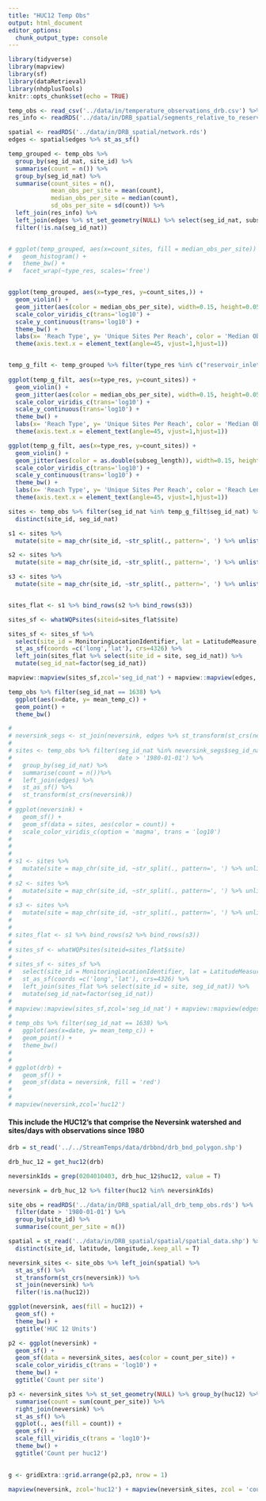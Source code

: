 ```yaml
---
title: "HUC12 Temp Obs"
output: html_document
editor_options: 
  chunk_output_type: console
---
```


```r
library(tidyverse)
library(mapview)
library(sf)
library(dataRetrieval)
library(nhdplusTools)
knitr::opts_chunk$set(echo = TRUE)
```


```r
temp_obs <- read_csv('../data/in/temperature_observations_drb.csv') %>% filter(date > '1985-01-01')
res_info <- readRDS('../data/in/DRB_spatial/segments_relative_to_reservoirs.rds')

spatial <- readRDS('../data/in/DRB_spatial/network.rds')
edges <- spatial$edges %>% st_as_sf()

temp_grouped <- temp_obs %>%
  group_by(seg_id_nat, site_id) %>%
  summarise(count = n()) %>%
  group_by(seg_id_nat) %>%
  summarise(count_sites = n(),
            mean_obs_per_site = mean(count),
            median_obs_per_site = median(count),
            sd_obs_per_site = sd(count)) %>%
  left_join(res_info) %>%
  left_join(edges %>% st_set_geometry(NULL) %>% select(seg_id_nat, subseg_length)) %>%
  filter(!is.na(seg_id_nat))


# ggplot(temp_grouped, aes(x=count_sites, fill = median_obs_per_site)) +
#   geom_histogram() + 
#   theme_bw() + 
#   facet_wrap(~type_res, scales='free')


ggplot(temp_grouped, aes(x=type_res, y=count_sites,)) +
  geom_violin() +
  geom_jitter(aes(color = median_obs_per_site), width=0.15, height=0.05, alpha=0.7, size=0.75) +
  scale_color_viridis_c(trans='log10') +
  scale_y_continuous(trans='log10') +
  theme_bw() +
  labs(x= 'Reach Type', y= 'Unique Sites Per Reach', color = 'Median Obs Per Site') +
  theme(axis.text.x = element_text(angle=45, vjust=1,hjust=1))


temp_g_filt <- temp_grouped %>% filter(type_res %in% c("reservoir_inlet_reach", "downstream of reservoir (1)", "reservoir_outlet_reach", "downstream of reservoir (2)", "contains_reservoir" ))
  
ggplot(temp_g_filt, aes(x=type_res, y=count_sites)) +
  geom_violin() +
  geom_jitter(aes(color = median_obs_per_site), width=0.15, height=0.05, alpha=0.7, size=0.75) +
  scale_color_viridis_c(trans='log10') +
  scale_y_continuous(trans='log10') +
  theme_bw() +
  labs(x= 'Reach Type', y= 'Unique Sites Per Reach', color = 'Median Obs Per Site') +
  theme(axis.text.x = element_text(angle=45, vjust=1,hjust=1))

ggplot(temp_g_filt, aes(x=type_res, y=count_sites)) +
  geom_violin() +
  geom_jitter(aes(color = as.double(subseg_length)), width=0.15, height=0.05, alpha=0.7, size=0.75) +
  scale_color_viridis_c(trans='log10') +
  scale_y_continuous(trans='log10') +
  theme_bw() +
  labs(x= 'Reach Type', y= 'Unique Sites Per Reach', color = 'Reach Length (m)') +
  theme(axis.text.x = element_text(angle=45, vjust=1,hjust=1))

sites <- temp_obs %>% filter(seg_id_nat %in% temp_g_filt$seg_id_nat) %>%
  distinct(site_id, seg_id_nat)

s1 <- sites %>% 
  mutate(site = map_chr(site_id, ~str_split(., pattern=', ') %>% unlist() %>% .[1])) %>% na.omit()

s2 <- sites %>% 
  mutate(site = map_chr(site_id, ~str_split(., pattern=', ') %>% unlist() %>% .[2]))%>% na.omit()

s3 <- sites %>% 
  mutate(site = map_chr(site_id, ~str_split(., pattern=', ') %>% unlist() %>% .[3]))%>% na.omit()


sites_flat <- s1 %>% bind_rows(s2 %>% bind_rows(s3))

sites_sf <- whatWQPsites(siteid=sites_flat$site)

sites_sf <- sites_sf %>%
  select(site_id = MonitoringLocationIdentifier, lat = LatitudeMeasure, long = LongitudeMeasure) %>%
  st_as_sf(coords =c('long','lat'), crs=4326) %>%
  left_join(sites_flat %>% select(site_id = site, seg_id_nat)) %>%
  mutate(seg_id_nat=factor(seg_id_nat))

mapview::mapview(sites_sf,zcol='seg_id_nat') + mapview::mapview(edges, zcol = NULL)

temp_obs %>% filter(seg_id_nat == 1638) %>%
  ggplot(aes(x=date, y= mean_temp_c)) +
  geom_point() +
  theme_bw()


```



```r

# 
# neversink_segs <- st_join(neversink, edges %>% st_transform(st_crs(neversink)))
# 
# sites <- temp_obs %>% filter(seg_id_nat %in% neversink_segs$seg_id_nat,
#                              date > '1980-01-01') %>%
#   group_by(seg_id_nat) %>%
#   summarise(count = n())%>%
#   left_join(edges) %>%
#   st_as_sf() %>%
#   st_transform(st_crs(neversink))
# 
# ggplot(neversink) +
#   geom_sf() +
#   geom_sf(data = sites, aes(color = count)) +
#   scale_color_viridis_c(option = 'magma', trans = 'log10')
#   
# 
# 
# s1 <- sites %>% 
#   mutate(site = map_chr(site_id, ~str_split(., pattern=', ') %>% unlist() %>% .[1])) %>% na.omit()
# 
# s2 <- sites %>% 
#   mutate(site = map_chr(site_id, ~str_split(., pattern=', ') %>% unlist() %>% .[2]))%>% na.omit()
# 
# s3 <- sites %>% 
#   mutate(site = map_chr(site_id, ~str_split(., pattern=', ') %>% unlist() %>% .[3]))%>% na.omit()
# 
# 
# sites_flat <- s1 %>% bind_rows(s2 %>% bind_rows(s3))
# 
# sites_sf <- whatWQPsites(siteid=sites_flat$site)
# 
# sites_sf <- sites_sf %>%
#   select(site_id = MonitoringLocationIdentifier, lat = LatitudeMeasure, long = LongitudeMeasure) %>%
#   st_as_sf(coords =c('long','lat'), crs=4326) %>%
#   left_join(sites_flat %>% select(site_id = site, seg_id_nat)) %>%
#   mutate(seg_id_nat=factor(seg_id_nat))
# 
# mapview::mapview(sites_sf,zcol='seg_id_nat') + mapview::mapview(edges, zcol = NULL)
# 
# temp_obs %>% filter(seg_id_nat == 1638) %>%
#   ggplot(aes(x=date, y= mean_temp_c)) +
#   geom_point() +
#   theme_bw()
# 
# 
# ggplot(drb) +
#   geom_sf() +
#   geom_sf(data = neversink, fill = 'red')
# 
# 
# mapview(neversink,zcol='huc12')

```

#### This include the HUC12's that comprise the Neversink watershed and sites/days with observations since 1980

```r
drb = st_read('../../StreamTemps/data/drbbnd/drb_bnd_polygon.shp')

drb_huc_12 = get_huc12(drb)

neversinkIds = grep(0204010403, drb_huc_12$huc12, value = T)

neversink = drb_huc_12 %>% filter(huc12 %in% neversinkIds)

site_obs = readRDS('../data/in/DRB_spatial/all_drb_temp_obs.rds') %>%
  filter(date > '1980-01-01') %>%
  group_by(site_id) %>%
  summarise(count_per_site = n())

spatial = st_read('../data/in/DRB_spatial/spatial/spatial_data.shp') %>%
  distinct(site_id, latitude, longitude,.keep_all = T)

neversink_sites <- site_obs %>% left_join(spatial) %>%
  st_as_sf() %>%
  st_transform(st_crs(neversink)) %>%
  st_join(neversink) %>%
  filter(!is.na(huc12))

ggplot(neversink, aes(fill = huc12)) +
  geom_sf() +
  theme_bw() +
  ggtitle('HUC 12 Units')

p2 <- ggplot(neversink) +
  geom_sf() +
  geom_sf(data = neversink_sites, aes(color = count_per_site)) +
  scale_color_viridis_c(trans = 'log10') +
  theme_bw() +
  ggtitle('Count per site')

p3 <- neversink_sites %>% st_set_geometry(NULL) %>% group_by(huc12) %>%
  summarise(count = sum(count_per_site)) %>%
  right_join(neversink) %>%
  st_as_sf() %>%
  ggplot(., aes(fill = count)) +
  geom_sf() +
  scale_fill_viridis_c(trans = 'log10')+
  theme_bw() +
  ggtitle('Count per huc12')
  

g <- gridExtra::grid.arrange(p2,p3, nrow = 1)

mapview(neversink, zcol='huc12') + mapview(neversink_sites, zcol = 'count_per_site')

```

